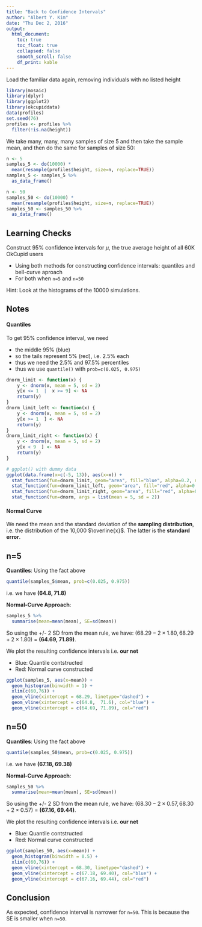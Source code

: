 ```yaml
---
title: "Back to Confidence Intervals"
author: "Albert Y. Kim"
date: "Thu Dec 2, 2016"
output:
  html_document:
    toc: true
    toc_float: true
    collapsed: false
    smooth_scroll: false
    df_print: kable
---
```


Load the familiar data again, removing individuals with no listed height

```r
library(mosaic)
library(dplyr)
library(ggplot2)
library(okcupiddata)
data(profiles)
set.seed(76)
profiles <- profiles %>% 
  filter(!is.na(height))
```

We take many, many, many samples of size 5 and then take the sample mean, and then do the same for samples of size 50:

```r
n <- 5
samples_5 <- do(10000) * 
  mean(resample(profiles$height, size=n, replace=TRUE))
samples_5 <- samples_5 %>% 
  as_data_frame() 

n <- 50
samples_50 <- do(10000) * 
  mean(resample(profiles$height, size=n, replace=TRUE))
samples_50 <- samples_50 %>% 
  as_data_frame() 
```


## Learning Checks

Construct 95% confidence intervals for $\mu$, the true average height of all 60K OkCupid users

* Using both methods for constructing confidence intervals: quantiles and bell-curve aproach
* For both when `n=5` and `n=50`

Hint: Look at the histograms of the 10000 simulations.



## Notes

#### Quantiles

To get 95% confidence interval, we need

* the middle 95% (blue)
* so the tails represent 5% (red), i.e. 2.5% each
* thus we need the 2.5% and 97.5% percentiles
* thus we use `quantile()` with `prob=c(0.025, 0.975)`

```r
dnorm_limit <- function(x) {
    y <- dnorm(x, mean = 5, sd = 2)
    y[x <= 1  |  x >= 9] <- NA
    return(y)
}
dnorm_limit_left <- function(x) {
    y <- dnorm(x, mean = 5, sd = 2)
    y[x >= 1  ] <- NA
    return(y)
}
dnorm_limit_right <- function(x) {
    y <- dnorm(x, mean = 5, sd = 2)
    y[x < 9  ] <- NA
    return(y)
}

# ggplot() with dummy data
ggplot(data.frame(x=c(-5, 13)), aes(x=x)) + 
  stat_function(fun=dnorm_limit, geom="area", fill="blue", alpha=0.2, n=10000) +
  stat_function(fun=dnorm_limit_left, geom="area", fill="red", alpha=0.2, n=10000) +
  stat_function(fun=dnorm_limit_right, geom="area", fill="red", alpha=0.2, n=10000) +
  stat_function(fun=dnorm, args = list(mean = 5, sd = 2))
```

#### Normal Curve

We need the mean and the standard deviation of the **sampling distribution**,
i.e. the distribution of the 10,000 $\overline{x}$. The latter is the **standard
error**.



## n=5

**Quantiles**: Using the fact above

```r
quantile(samples_5$mean, prob=c(0.025, 0.975))
```

i.e. we have **(64.8, 71.8)**

**Normal-Curve Approach**: 

```r
samples_5 %>% 
  summarise(mean=mean(mean), SE=sd(mean))
```

So using the +/- 2 SD from the mean rule, we have: $(68.29 - 2\times 1.80, 68.29 + 2\times 1.80)$ = **(64.69, 71.89)**.

We plot the resulting confidence intervals i.e. **our net**

* Blue: Quantile contstructed
* Red: Normal curve constructed

```r
ggplot(samples_5, aes(x=mean)) +
  geom_histogram(binwidth = 1) +
  xlim(c(60,76)) +
  geom_vline(xintercept = 68.29, linetype="dashed") +
  geom_vline(xintercept = c(64.8,  71.6), col="blue") +
  geom_vline(xintercept = c(64.69, 71.89), col="red")
```


## n=50

**Quantiles**: Using the fact above

```r
quantile(samples_50$mean, prob=c(0.025, 0.975))
```

i.e. we have **(67.18, 69.38)**

**Normal-Curve Approach**:

```r
samples_50 %>% 
  summarise(mean=mean(mean), SE=sd(mean))
```

So using the +/- 2 SD from the mean rule, we have: $(68.30 - 2\times 0.57, 68.30 + 2\times 0.57)$ = **(67.16, 69.44)**.

We plot the resulting confidence intervals i.e. **our net**

* Blue: Quantile contstructed
* Red: Normal curve constructed

```r
ggplot(samples_50, aes(x=mean)) +
  geom_histogram(binwidth = 0.5) +
  xlim(c(60,76)) +
  geom_vline(xintercept = 68.30, linetype="dashed") +
  geom_vline(xintercept = c(67.18, 69.40), col="blue") +
  geom_vline(xintercept = c(67.16, 69.44), col="red")
```



## Conclusion

As expected, confidence interval is narrower for `n=50`. This is because the SE is smaller when `n=50`.






